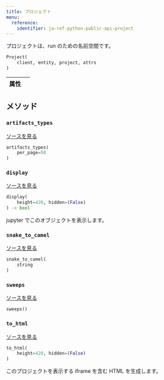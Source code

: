 ```yaml
---
title: プロジェクト
menu:
  reference:
    identifier: ja-ref-python-public-api-project
---
```


<Card title="View the source code" href="https://www.github.com/wandb/wandb/tree/637bddf198525810add5804059001b1b319d6ad1/wandb/apis/public/projects.py#L79-L154" icon="github"/>

プロジェクトは、run のための名前空間です。

```python
Project(
    client, entity, project, attrs
)
```

| 属性 |  |
| :--- | :--- |

## メソッド

### `artifacts_types`

[ソースを見る](https://www.github.com/wandb/wandb/tree/637bddf198525810add5804059001b1b319d6ad1/wandb/apis/public/projects.py#L112-L114)

```python
artifacts_types(
    per_page=50
)
```

### `display`

[ソースを見る](https://www.github.com/wandb/wandb/tree/637bddf198525810add5804059001b1b319d6ad1/wandb/apis/attrs.py#L16-L37)

```python
display(
    height=420, hidden=(False)
) -> bool
```

jupyter でこのオブジェクトを表示します。

### `snake_to_camel`

[ソースを見る](https://www.github.com/wandb/wandb/tree/637bddf198525810add5804059001b1b319d6ad1/wandb/apis/attrs.py#L12-L14)

```python
snake_to_camel(
    string
)
```

### `sweeps`

[ソースを見る](https://www.github.com/wandb/wandb/tree/637bddf198525810add5804059001b1b319d6ad1/wandb/apis/public/projects.py#L116-L154)

```python
sweeps()
```

### `to_html`

[ソースを見る](https://www.github.com/wandb/wandb/tree/637bddf198525810add5804059001b1b319d6ad1/wandb/apis/public/projects.py#L96-L104)

```python
to_html(
    height=420, hidden=(False)
)
```

このプロジェクトを表示する iframe を含む HTML を生成します。